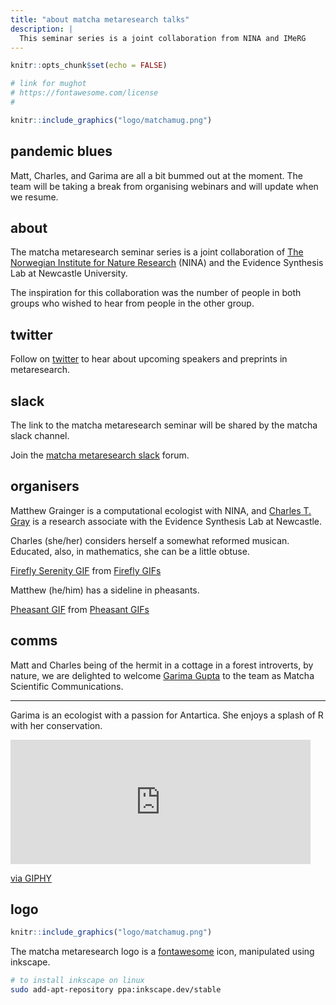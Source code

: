 ```yaml
---
title: "about matcha metaresearch talks"
description: |
  This seminar series is a joint collaboration from NINA and IMeRG 
---
```


```r
knitr::opts_chunk$set(echo = FALSE)
```

```r

# link for mughot
# https://fontawesome.com/license
# 
```

```r
knitr::include_graphics("logo/matchamug.png")
```

## pandemic blues

Matt, Charles, and Garima are all a bit bummed out at the moment. The team will be taking a break from organising webinars and will update when we resume. 

## about


The matcha metaresearch seminar series is a joint collaboration of [The Norwegian Institute for Nature Research](https://www.nina.no/english/) (NINA) and the Evidence Synthesis Lab at Newcastle University.

The inspiration for this collaboration was the number of people in both groups who wished to hear from people in the other group. 

## twitter

Follow on [twitter](https://twitter.com/MMetaresearch) to hear about upcoming speakers and preprints in metaresearch.

## slack

The link to the matcha metaresearch seminar will be shared by the matcha slack channel. 

Join the [matcha metaresearch slack](https://docs.google.com/forms/d/e/1FAIpQLSeFPkf2Xc3RJP11YNssxxO-yLH4jEb9ATIhSnAt2WpjiuGBQw/viewform?usp=pp_url) forum.


## organisers

Matthew Grainger is a computational ecologist with NINA, and [Charles T. Gray](https://softloud.github.io/onetimetrophybitch/about.html) is a research associate with the Evidence Synthesis Lab at Newcastle. 

Charles (she/her) considers herself a somewhat reformed musican. Educated, also, in mathematics, she can be a little obtuse.  


<div class="tenor-gif-embed" data-postid="17584875"
data-share-method="host" data-width="50%" data-aspect-ratio="1.3871866295264623"><a href="https://tenor.com/view/firefly-serenity-river-birthday-solar-cycle-gif-17584875">Firefly Serenity GIF</a> from <a href="https://tenor.com/search/firefly-gifs">Firefly GIFs</a></div><script type="text/javascript" async src="https://tenor.com/embed.js"></script>

Matthew (he/him) has a sideline in pheasants. 

<div class="tenor-gif-embed" data-postid="12765038" data-share-method="host" data-width="50%" data-aspect-ratio="1.7913669064748199"><a href="https://tenor.com/view/pheasant-pheasant-hunting-hunting-chase-run-gif-12765038">Pheasant GIF</a> from <a href="https://tenor.com/search/pheasant-gifs">Pheasant GIFs</a></div><script type="text/javascript" async src="https://tenor.com/embed.js"></script>

## comms

Matt and Charles being of the hermit in a cottage in a forest introverts, by nature, we are delighted to welcome [Garima Gupta](https://twitter.com/g_gupta2) to the team as Matcha Scientific Communications.

***

Garima is an ecologist with a passion for Antartica. She enjoys a splash of R with her conservation.  

<iframe src="https://giphy.com/embed/Fkyhb8Sg0pLeE" width="480" height="199" frameBorder="0" class="giphy-embed" allowFullScreen></iframe><p><a href="https://giphy.com/gifs/movie-film-cute-Fkyhb8Sg0pLeE">via GIPHY</a></p>




## logo

```r
knitr::include_graphics("logo/matchamug.png")
```

The matcha metaresearch logo is a [fontawesome](https://fontawesome.com/license) icon, manipulated using inkscape. 

```bash
# to install inkscape on linux
sudo add-apt-repository ppa:inkscape.dev/stable

```

